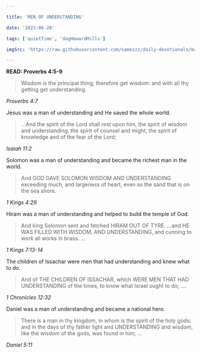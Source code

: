 ```yaml
---

title: 'MEN OF UNDERSTANDING'

date: '2023-06-20'

tags: ['quietTime', 'dagHewardMills']

imgSrc: 'https://raw.githubusercontent.com/samezzz/daily-devotionals/main/images/evangelist-dag.jpg'

---
```


**READ: Proverbs 4:5-9**

>Wisdom is the principal thing; therefore get wisdom: and with all thy getting get understanding. 

*Proverbs 4:7*

Jesus was a man of understanding and He saved the whole world. 

>...And the spirit of the Lord shall rest upon him, the spirit of wisdom and understanding, the spirit of counsel and might, the spirit of knowledge and of the fear of the Lord; 

*Isaiah 11:2*

Solomon was a man of understanding and became the richest man in the world. 

>And GOD GAVE SOLOMON WISDOM AND UNDERSTANDING exceeding much, and largeness of heart, even as the sand that is on the sea shore. 

*1 Kings 4:29*

Hiram was a man of understanding and helped to build the temple of God. 

>And king Solomon sent and fetched HIRAM OUT OF TYRE. ...and HE WAS FILLED WITH WISDOM, AND UNDERSTANDING, and cunning to work all works in brass. ... 

*1 Kings 7:13-14*

The children of Issachar were men that had understanding and knew what to do. 

>And of THE CHILDREN OF ISSACHAR, which WERE MEN THAT HAD UNDERSTANDING of the times, to know what Israel ought to do; .... 

*1 Chronicles 12:32*

Daniel was a man of understanding and became a national hero. 

>There is a man in thy kingdom, in whom is the spirit of the holy gods; and in the days of thy father light and UNDERSTANDING and wisdom, like the wisdom of the gods, was found in him; ... 

*Daniel 5:11*
